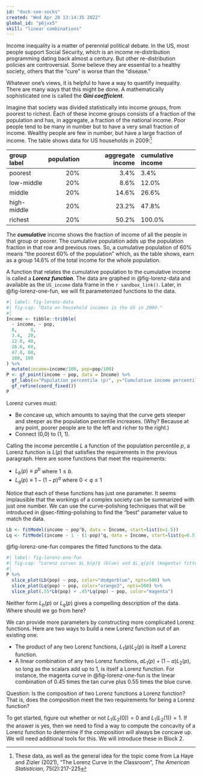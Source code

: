 ```yaml
---
id: "duck-see-socks"
created: "Wed Apr 20 13:14:35 2022"
global_id: "p6jxx5"
skill: "linear combinations"
---
```


Income inequality is a matter of perennial political debate. In the US, most people support Social Security, which is an income re-distribution programming dating back almost a century. But other re-distribution policies are controversial. Some believe they are essential to a healthy society, others that the "cure" is worse than the "disease." 

Whatever one's views, it is helpful to have a way to quantify inequality. There are many ways that this might be done. A mathematically sophisticated one is called the ***Gini coefficient***.

Imagine that society was divided statistically into income groups, from poorest to richest. Each of these income groups consists of a fraction of the population and has, in aggregate, a fraction of the national income. Poor people tend to be many in number but to have a very small fraction of income. Wealthy people are few in number, but have a large fraction of income. The table shows data for US households in 2009:^[These data, as well as the general idea for the topic come from La Haye and Zizler (2021), "The Lorenz Curve in the Classroom", *The American Statistician*, 75(2):217-225]

group label  | population | aggregate income | cumulative income | cumulative pop.
:------------|-----------:|-----------------:|:-------
poorest      | 20%   | 3.4%  | 3.4%         | 20%
low-middle   | 20%   | 8.6%  | 12.0%        | 40%
middle       | 20%   | 14.6% | 26.6%        | 60%
high-middle  | 20%   | 23.2% | 47.8%        | 80%
richest      | 20%   | 50.2% | 100.0%       | 100%


The ***cumulative*** income shows the fraction of income of all the people in that group or poorer.  The cumulative population adds up the population fraction in that row and previous rows. So, a cumulative population of 60% means "the poorest 60% of the population" which, as the table shows, earn as a group 14.6% of the total income for the whole population.

A function that relates the cumulative population to the cumulative income is called a ***Lorenz function***. The data are graphed in @fig-lorenz-data and available as the `US_income` data frame in the `r sandbox_link()`. Later, in @fig-lorenz-one-fun, we will fit parameterized functions to the data.

```r
#| label: fig-lorenz-data
#| fig-cap: "Data on household incomes in the US in 2009."
#| 
Income <- tibble::tribble(
  ~ income, ~ pop,
  0,     0,
  3.4,  20,
  12.0, 40, 
  26.6, 60,
  47.8, 80,
  100, 100
) %>%
  mutate(income=income/100, pop=pop/100)
P <- gf_point(income ~ pop, data = Income) %>%
  gf_labs(x="Population percentile (p)", y="Cumulative income percentile (L)") %>%
  gf_refine(coord_fixed())
P
```

Lorenz curves must:

- Be concave up, which amounts to saying that the curve gets steeper and steeper as the population percentile increases. (Why? Because at any point, poorer people are to the left and richer to the right.) 
- Connect (0,0) to (1, 1). 

Calling the income percentile $L$ a function of the population percentile $p$, a Lorenz function is $L(p)$ that satisfies the requirements in the previous paragraph.
Here are some functions that meet the requirements:

- $L_b(p) \equiv p^b$ where $1 \leq b$.
- $L_q(p) \equiv 1 - (1-p)^q$ where $0 < q \leq 1$

Notice that each of these functions has just one parameter. It seems implausible that the workings of a complex society can be summarized with just one number. We can use the curve-polishing techniques that will be introduced in @sec-fitting-polishing to find the "best" parameter value to match the data. 

```r
Lb <- fitModel(income ~ pop^b, data = Income, start=list(b=1.5))
Lq <- fitModel(income ~ 1 - (1-pop)^q, data = Income, start=list(q=0.5))
```

@fig-lorenz-one-fun compares the fitted functions to the data.

```r
#| label: fig-lorenz-one-fun
#| fig-cap: "Lorenz curves $L_b(p)$ (blue) and $L_q(p)$ (magenta) fitted to the household income data."
#| 
P %>%
  slice_plot(Lb(pop) ~ pop, color="dodgerblue", npts=500) %>%
  slice_plot(Lq(pop) ~ pop, color="orange3", npts=500) %>%
  slice_plot(.55*Lb(pop) + .45*Lq(pop) ~ pop, color="magenta")
```

Neither form $L_b(p)$ or $L_q(p)$ gives a compelling description of the data. Where should we go from here?

We can provide more parameters by constructing more complicated Lorenz functions. Here are two ways to build a new Lorenz function out of an existing one:

- The product of any two Lorenz functions, $L_1(p) L_2(p)$ is itself a Lorenz function.
- A linear combination of any two Lorenz functions, $a L_1(p) + (1-a) L_2(p)$, so long as the scalars add up to 1, is itself a Lorenz function. For instance, the magenta curve in @fig-lorenz-one-fun is the linear combination of 0.45 times the tan curve plus 0.55 times the blue curve.

Question: Is the composition of two Lorenz functions a Lorenz function? That is, does the composition meet the two requirements for being a Lorenz function?

To get started, figure out whether or not $L_1(L_2(0)) = 0$ and $L_1(L_2(1)) = 1$. If the answer is yes, then we need to find a way to compute the concavity of a Lorenz function to determine if the composition will always be concave up. We will need additional tools for this. We will introduce these in Block 2.

